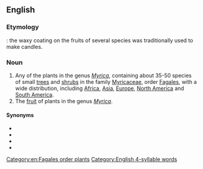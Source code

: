 ==English==

===Etymology===
{{compound|en|candle|berry}}: the waxy coating on the fruits of several species was traditionally used to make candles.

===Noun===
{{wikipedia}}
{{en-noun}}

# Any of the plants in the genus ''[[Myrica]]'', containing about 35-50 species of small [[tree]]s and [[shrub]]s in the family [[Myricaceae]], order [[Fagales]], with a wide distribution, including [[Africa]], [[Asia]], [[Europe]], [[North America]] and [[South America]].
# The [[fruit]] of plants in the genus ''[[Myrica]]''.

====Synonyms====
* {{l|en|bayberry}}
* {{l|en|bay-rum}}
* {{l|en|sweet gale}}
* {{l|en|wax-myrtle}}

[[Category:en:Fagales order plants]]
[[Category:English 4-syllable words]]